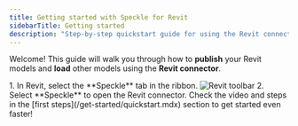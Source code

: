 ```yaml
---
title: Getting started with Speckle for Revit
sidebarTitle: Getting started
description: "Step-by-step quickstart guide for using the Revit connector"
---
```



<Versions app="Revit" versions="2022, 2023, 2024, 2025 & 🆕2026" />


Welcome! This guide will walk you through how to **publish** your Revit models and **load** other models using the **Revit connector**.


<BeforeYouBegin app="Revit" />

<Steps>

  <Step title="Open the Revit connector">
    1. In Revit, select the **Speckle** tab in the ribbon.
    <Frame>
    <img src="/images/connectors/revit_toolbar.jpg" alt="Revit toolbar" />
    </Frame>
    2. Select **Speckle** to open the Revit connector.
    <DuiLogin connector="Revit" />
  </Step>
  
  <DuiPublish connector="Revit" />
  <DuiLoad connector="Revit" />

</Steps>

<Tip>
  Check the video and steps in the [first steps](/get-started/quickstart.mdx)
  section to get started even faster!
</Tip>


<ConnectorConclusion connector="Revit" actions="publish and load" />


<LearnMore />
